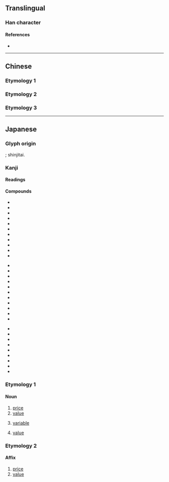 {{also|價}}
{{character info}}
==Translingual==
{{Han simplified forms|價|価|价}}

===Han character===
{{Han char|rn=9|rad=人|as=06|sn=8|four=21260|canj=OMLW|ids=⿰亻覀}}

====References====
* {{Han ref|kx=0102.291|dkj=00628|dj=0218.110|hdz=10146.010|uh=4FA1|ud=20385}}

----

==Chinese==

===Etymology 1===
{{zh-see|價|v}}

===Etymology 2===
{{zh-see|似|v}}

===Etymology 3===
{{zh-see|濟|v|much, many (''Min'')}}

----

==Japanese==
{{ja-kanji forms|価|價}}

===Glyph origin===
{{Han simp|價|f=貝|t=&nbsp;}}; shinjitai.

===Kanji===
{{ja-kanji|grade=5|rs=人06|kyu=價}}

====Readings====
{{ja-readings
|goon=け
|kanon=か
|kun=あたい-
}}

====Compounds====
{{top3}}
* {{ja-r|評%価|ひょう%か}}
* {{ja-r|価%格|か%かく}}
* {{ja-r|対%価|たい%か}}
* {{ja-r|高%価|こう%か}}
* {{ja-r|原%価|げん%か}}
* {{ja-r|代%価|だい%か}}
* {{ja-r|物%価|ぶっ%か}}
* {{ja-r|安%価|あん%か}}
* {{ja-r|減%価|げん%か}}
* {{ja-r|廉%価|れん%か}}
* {{ja-r|減%価%償%却|げん%か%しょう%きゃく}}
{{mid3}}
* {{ja-r|評%価%勘%定|ひょう%か%かん%じょう}}
* {{ja-r|等%価|とう%か}}
* {{ja-r|紙%価|し%か}}
* {{ja-r|年%金%終%価%率|ねん%きん%しゅう%か%りつ}}
* {{ja-r|真%価|しん%か}}
* {{ja-r|原%価%管%理|げん%か%かん%り}}
* {{ja-r|減%価%償%却%費|げん%か%しょう%きゃく%ひ}}
* {{ja-r|評%価%性%引%当%金|ひょう%か%せい%ひき%あて%きん}}
* {{ja-r|行%為%無%価%値%論|こう%い%む%か%ち%ろん}}
* {{ja-r|結%果%無%価%値%論|けっ%か%む%か%ち%ろん}}
* {{ja-r|複%利%終%価%率|ふく%り%しゅう%か%りつ}}
{{mid3}}
* {{ja-r|薬%価|やっ%か}}
* {{ja-r|現%価|げん%か}}
* {{ja-r|増%価|ぞう%か}}
* {{ja-r|地%価|ち%か}}
* {{ja-r|予%価|よ%か}}
* {{ja-r|複%利%年%金%現%価%率|ふく%り%ねん%きん%げん%か%りつ}}
* {{ja-r|複%利%現%価%率|ふく%り%げん%か%りつ}}
* {{ja-r|米%価|べい%か}}
* {{ja-r|無%価%値|む%か%ち}}
{{bottom}}

===Etymology 1===
{{ja-kanjitab|yomi=k|あたい}}

====Noun====
{{ja-noun|あたい}}

# [[price]]
# [[value]]
# {{lb|ja|computers|sort=あたい}} [[variable]]
# {{lb|ja|mathematics|sort=あたい}} [[value]]

===Etymology 2===
{{ja-kanjitab|か|yomi=o}}

====Affix====
{{ja-pos|affix|か}}

# [[price]]
# [[value]]
